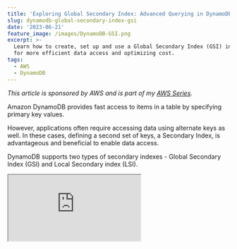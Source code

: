 ```yaml
---
title: 'Exploring Global Secondary Index: Advanced Querying in DynamoDB From .NET'
slug: dynamodb-global-secondary-index-gsi
date: '2023-06-21'
feature_image: /images/DynamoDB-GSI.png
excerpt: >-
  Learn how to create, set up and use a Global Secondary Index (GSI) in DynamoDB
  for more efficient data access and optimizing cost.
tags:
  - AWS
  - DynamoDB
---
```

_This article is sponsored by AWS and is part of my [AWS Series](/tag/aws/)._

Amazon DynamoDB provides fast access to items in a table by specifying primary key values.

However, applications often require accessing data using alternate keys as well. In these cases, defining a second set of keys, a Secondary Index, is advantageous and beneficial to enable data access.

DynamoDB supports two types of secondary indexes - Global Secondary Index (GSI) and Local Secondary index (LSI).

<iframe src="https://www.youtube.com/embed/KkbalFKf20A?feature=oembed" />

In this post, I’ll show you

-   Create a Global Secondary Index
-   Phases of Index Creation
-   Query data using the Index
-   Things to consider when creating a Global Secondary Index.

_The sample code below is on the `WeatherForecast` table, which has `CityName` and `Date` as the hash and range key, respectively._

If you are new to DynamoDB, I highly recommend checking out my Getting Started with AWS DynamoDB For the .NET Developer blog post below, where I also show you how to set up the table used in this blog post.

<BlogLink
  href="/blog/aws-dynamodb-net-core/"
  title="AWS DynamoDB For The .NET Developer: How To Easily Get Started"
  description="Learn how to get started with AWS DynamoDB with .NET Core by updating the default ASP NET Web API template to use DynamoDB as it’s data store. We will learn to do basic Creat, Read, Update and Delete operations from the API."
  authorImage="/images/logo-512x512-24.png"
  authorName="Rahul Nath"
  authorTitle="Rahul Pulikkot Nath"
  featureImage="/images/aws_dynamodb.jpg"
/>

## Create a DynamoDB GSI

You can create a Global Secondary Index (GSI) on a new or an existing table.

GSI can be created from the AWS Console and also programmatically. Below I'll show you how to create a GSI using the AWS Console.

### GSI On a New Table

When creating a new DynamoDB table in the AWS Console, choose the `Customize settings` options. This allows configuring advanced features on the DynamoDB table, including creating GSI.

![Create Table UI in Amazon AWS Console. Select Customize settings options to create GSI along with creating your DynamoDB Table.](/images/image-3.png)

Selecting the `Customize settings` option, enable the Secondary Indexes dialog as you scroll down in the advanced setting options.

You can create both Global and Local indexes on the table.

![Create Secondary Index option in AWS Console. You can create Global and Local Index when creating the table.](/images/image-4.png)

The `Create global index` button opens a popup with the details for the GSI.

The important properties required when creating a GSI on a DynamoDB Table, are the Partition Key and the Sort Key (optional) for the Index.

This is very similar to when creating a DynamoDB table.

![Create GSI dialog which prompty for Partition key, Sort key, Index name and also the Attribure projections.](/images/image-5.png)

You can specify a name for the Index and also the [Attributes to be projected into the Index](https://docs.aws.amazon.com/amazondynamodb/latest/developerguide/GSI.html#GSI.Projections). It provides three options.

-   _KEYS\_ONLY_ –  Only the index and the primary keys are projected.
-   _INCLUDE_ – All attributes from `KEYS_ONLY` and attributes you specify additionally.
-   _ALL_ – All attributes are projected.

Based on the option selected, the set of attributes is copied from the main table to the secondary index. The partition key and sort key of the table are always projected into the Index.

### GSI On an Existing Table

Creating a GSI Index is very similar when on an existing DynamoDB table.

Navigate to the DynamoDB table in the AWS Console and under the `Index` tab, you can create a new Index.

You can only create a Global Secondary Index on an existing table. You cannot create a Local Secondary Index once the table is created.

![Creating a GSI on existing table from the 'Indexes' tab under the table details in AWS Console.](/images/image-8.png)

Choose the `Create index` button for the same dialog to create the GSI on an existing table.

![Create GSI popup with the same required details as when creating on a new table.](/images/image-6.png)

❌

_Once a Secondary Index is created, you cannot modify it. You need to delete and recreate it._

### Phases of Index Creation

The time required to create a GSI depends on several factors, including the size of the table, the number of items qualified to be on the index, attributes projected into the index, write capacity of the index, activity on the main table while the index creation is in progress, etc.

However, the main table also called the base table, is still available while the index creation is in progress. Index creation happens in 2 phases:

-   **Resource Allocation** \- DynamoDB allocated the specified compute and storage resources required for the Index.
-   **Backfilling** \- For each item in the base table, DynamoDB backfills the Index with the required data based on the new keys and the attributes projected. DynamoDB also tracks the base table for active add/update/delete to update the Index appropriately. You can delete the Index if required when in this phase.

You can read more about these [phases in index creation here](https://docs.aws.amazon.com/amazondynamodb/latest/developerguide/GSI.OnlineOps.html#GSI.OnlineOps.Creating.Phases).

## Querying Data Using GSI Index

Once the Index is created and active, you can use it to query the data using the new sets of keys. Based on the Attributes projected into the Index, you can either query all those or a subset of them.

We learned more about that in How to Optimize Your DynamoDB Queries With Projection Expressions in .NET.

<BlogLink
  href="/blog/dynamodb-projection-expressions/"
  title="How to Optimize Your DynamoDB Queries With Projection Expressions in .NET"
  description="When reading data from a DynamoDB table, by default, it returns all of the attributes of the items. However, in some application scenarios, you might only require a subset of the attributes of the items. In these scenarios, you can use a ProjectionExpression to limit the item attributes returned a…"
  authorImage="/images/logo-512x512-24.png"
  authorName="Rahul Nath"
  authorTitle="Rahul Pulikkot Nath"
  featureImage="/images/DynamoDB-Projection-Expressions.png"
/>

💡

_You can query or scan the GSI just like you would query or scan a table._

### Querying using AWS Console

You can use the GSI from the AWS Console itself to query data from the Index. As shown below in the screenshot, choose the Index that you want to query/scan on and specify the appropriate partition key on the Index.

![](/images/image-9.png)

You can only get the attributes that are projected into the Index, as specified when creating the Index.

If you want more attributes retrieved, you can use the primary keys for the base table and load the specific item. This pattern is useful when you want to show a list view of data with reduced information (based on a different access pattern) and click into it to load further details.

### Querying using DynamoDB GSI and .NET

You can use the Index when querying data from .NET applications.

To use Index based querying, you need to use the Low-Level API provided in the .NET SDK. We learned more about this in the 5 Ways To Query Data From Amazon DynamoDB using .NET blog post.

<BlogLink
  href="/blog/dynamodb-querying-dotnet/"
  title="5 Ways To Query Data From Amazon DynamoDB using .NET"
  description="Querying is an essential operation in DynamoDB. It allows you to filter and select items in your database based on your application and user needs. When moving over to DynamoDB from more traditional relational databases like SQL Server, you must understand the different ways you can retrieve data…"
  authorImage="/images/logo-512x512-24.png"
  authorName="Rahul Nath"
  authorTitle="Rahul Pulikkot Nath"
  featureImage="/images/DynamoDB-Querying-new.png"
/>

Using the `IAmazonDynamoDB` and the `QueryAsync` method you can specify the `IndexName` on the `QueryRequest` class.

With that specified the rest of the properties are exactly as you would query a normal DynamoDB table.

```csharp
[HttpGet("gsi-query")]
public async Task<IEnumerable<WeatherForecastListItem>> GetUsingGSIQuery(DateTime startDate)
{
    var request = new QueryRequest()
    {
        TableName = nameof(WeatherForecast),
        IndexName = "Date-CityName-index",
        KeyConditionExpression = "#Date = :startDate",
        ExpressionAttributeNames = new Dictionary<string, string>()
        {
            {"#Date", "Date"}
        },
        ExpressionAttributeValues = new Dictionary<string, AttributeValue>()
        {
            {":startDate", new AttributeValue(startDate.ToString(AWSSDKUtils.ISO8601DateFormat))},
        },
    };

    var response = await _amazonDynamoDbClient.QueryAsync(request);

    return response.Items
        .Select(Document.FromAttributeMap)
        .Select(_dynamoDbContext.FromDocument<WeatherForecastListItem>);
}
```

Keep in mind that the query will only return the attributes that are projected into the Index or as specified in the `ProjectionExpression` property.

You can also perform pagination on the Index to load only specific pages of information as required by the application.

<BlogLink
  href="/blog/dynamodb-pagination/"
  title="3 Different Ways To Do Data Pagination from Amazon DynamoDB Using .NET"
  description="DynamoDB charges for reading, writing, and storing data in your DynamoDB tables. As a rule of thumb, when querying data, you can consider that each record that you retrieve from the database has a direct cost attached to it. Limiting the items you retrieve has a direct impact on saving"
  authorImage="/images/logo-512x512-24.png"
  authorName="Rahul Nath"
  authorTitle="Rahul Pulikkot Nath"
  featureImage="/images/DynamoDB-Pagination.png"
/>

## Designing DynamoDB GSI

To ensure efficient and optimal query performance, you need to design the schema of your GSI carefully.

Each DynamoDB table can have up to 20 GSI on the default quote. But keep in mind there is also a cost attached to the creation and the usage of the Index.

When creating a DynamoDB Global Secondary Index (GSI), consider the following guidelines:

1.  **Keep the number of GSIs in check**: Avoid excessive GSIs to prevent increased storage costs and write performance degradation.
2.  **Plan partition and sort keys**: Design the GSI partition key to distribute data evenly and choose a sort key that helps in query filtering and sorting operations.
3.  **Choose appropriate attribute projections**: Select only the attributes that are frequently used in queries. This helps keep a smaller index size and get all attributes you expect quickly.
4.  **Consider read/write capacity**: Allocate read and write capacity based on the expected workload of the GSI to ensure optimal performance.

Remember to analyze your application's requirements and data access patterns to make informed decisions while creating a DynamoDB GSI.

The below two articles provide good guidance on designing DynamoDB GSI.

-   [General guidelines for secondary indexes in DynamoDB](https://docs.aws.amazon.com/amazondynamodb/latest/developerguide/bp-indexes-general.html)
-   [How to design Amazon DynamoDB global secondary indexes](https://aws.amazon.com/blogs/database/how-to-design-amazon-dynamodb-global-secondary-indexes/)
